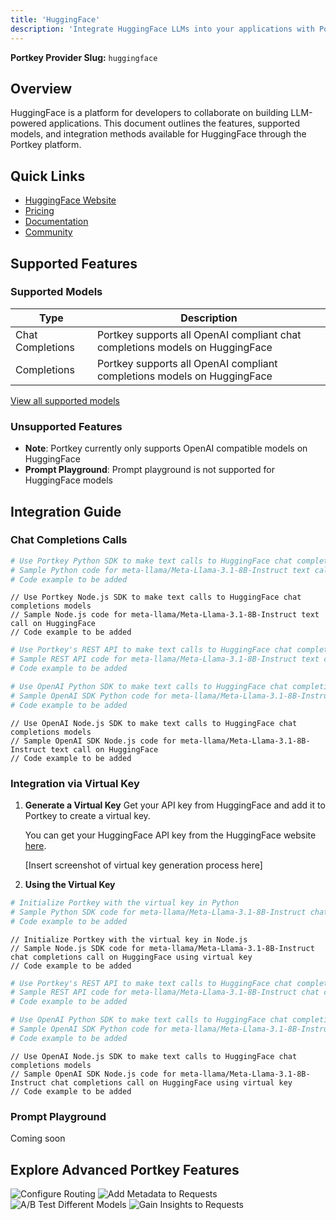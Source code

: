 ```yaml
---
title: 'HuggingFace'
description: 'Integrate HuggingFace LLMs into your applications with Portkey'
---
```


**Portkey Provider Slug:** `huggingface`

## Overview

HuggingFace is a platform for developers to collaborate on building LLM-powered applications. This document outlines the features, supported models, and integration methods available for HuggingFace through the Portkey platform.

## Quick Links

- [HuggingFace Website](https://huggingface.co/)
- [Pricing](https://huggingface.co/pricing#endpoints)
- [Documentation](https://huggingface.co/docs/api-inference/index)
- [Community](https://huggingface.co/join/discord)

## Supported Features

### Supported Models

| Type | Description |
|------|-------------|
| Chat Completions | Portkey supports all OpenAI compliant chat completions models on HuggingFace |
| Completions | Portkey supports all OpenAI compliant completions models on HuggingFace |

[View all supported models](https://huggingface.co/models)

### Unsupported Features

- **Note**: Portkey currently only supports OpenAI compatible models on HuggingFace
- **Prompt Playground**: Prompt playground is not supported for HuggingFace models

## Integration Guide

### Chat Completions Calls

<CodeGroup>

```Python python
# Use Portkey Python SDK to make text calls to HuggingFace chat completions models
# Sample Python code for meta-llama/Meta-Llama-3.1-8B-Instruct text call on HuggingFace
# Code example to be added
```

```Node node
// Use Portkey Node.js SDK to make text calls to HuggingFace chat completions models
// Sample Node.js code for meta-llama/Meta-Llama-3.1-8B-Instruct text call on HuggingFace
// Code example to be added
```

```bash cURL
# Use Portkey's REST API to make text calls to HuggingFace chat completions models
# Sample REST API code for meta-llama/Meta-Llama-3.1-8B-Instruct text call on HuggingFace
# Code example to be added
```

```Python OpenAI Python SDK
# Use OpenAI Python SDK to make text calls to HuggingFace chat completions models
# Sample OpenAI SDK Python code for meta-llama/Meta-Llama-3.1-8B-Instruct text call on HuggingFace
# Code example to be added
```

```Node OpenAI Node SDK
// Use OpenAI Node.js SDK to make text calls to HuggingFace chat completions models
// Sample OpenAI SDK Node.js code for meta-llama/Meta-Llama-3.1-8B-Instruct text call on HuggingFace
// Code example to be added
```

</CodeGroup>

### Integration via Virtual Key

1. **Generate a Virtual Key**
   Get your API key from HuggingFace and add it to Portkey to create a virtual key.

   You can get your HuggingFace API key from the HuggingFace website [here](https://huggingface.co/login).

   [Insert screenshot of virtual key generation process here]

2. **Using the Virtual Key**

<CodeGroup>

```Python python
# Initialize Portkey with the virtual key in Python
# Sample Python SDK code for meta-llama/Meta-Llama-3.1-8B-Instruct chat completions call on HuggingFace using virtual key
# Code example to be added
```

```Node node
// Initialize Portkey with the virtual key in Node.js
// Sample Node.js SDK code for meta-llama/Meta-Llama-3.1-8B-Instruct chat completions call on HuggingFace using virtual key
// Code example to be added
```

```bash cURL
# Use Portkey's REST API to make text calls to HuggingFace chat completions models
# Sample REST API code for meta-llama/Meta-Llama-3.1-8B-Instruct chat completions call on HuggingFace using virtual key
# Code example to be added
```

```Python OpenAI Python SDK
# Use OpenAI Python SDK to make text calls to HuggingFace chat completions models
# Sample OpenAI SDK Python code for meta-llama/Meta-Llama-3.1-8B-Instruct chat completions call on HuggingFace using virtual key
# Code example to be added
```

```Node OpenAI Node SDK
// Use OpenAI Node.js SDK to make text calls to HuggingFace chat completions models
// Sample OpenAI SDK Node.js code for meta-llama/Meta-Llama-3.1-8B-Instruct chat completions call on HuggingFace using virtual key
// Code example to be added
```

</CodeGroup>

### Prompt Playground

Coming soon

## Explore Advanced Portkey Features

<CardGroup cols={2}>
  <Card title="Configure Routing" href="/docs/product/ai-gateway/routing">
    <img src="/api/placeholder/400/320" alt="Configure Routing" />
  </Card>
  <Card title="Add Metadata to Requests" href="/docs/product/observability/metadata">
    <img src="/api/placeholder/400/320" alt="Add Metadata to Requests" />
  </Card>
  <Card title="A/B Test Different Models" href="/docs/product/ai-gateway/load-balance">
    <img src="/api/placeholder/400/320" alt="A/B Test Different Models" />
  </Card>
  <Card title="Gain Insights to Requests" href="/docs/product/observability/traces">
    <img src="/api/placeholder/400/320" alt="Gain Insights to Requests" />
  </Card>
</CardGroup>
